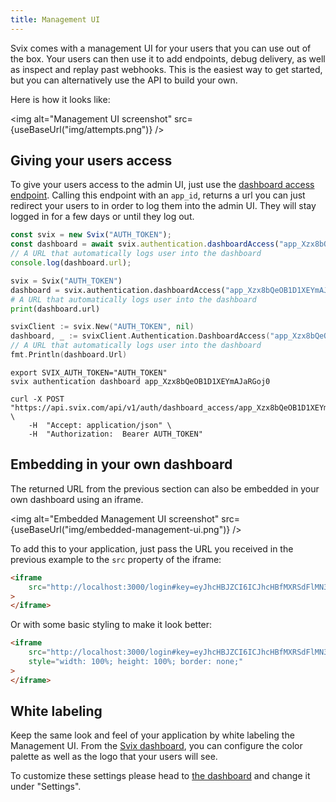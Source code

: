 ```yaml
---
title: Management UI
---
```



Svix comes with a management UI for your users that you can use out of the box. Your users can then use it to add endpoints, debug delivery, as well as inspect and replay past webhooks. This is the easiest way to get started, but you can alternatively use the API to build your own.

Here is how it looks like:

<img alt="Management UI screenshot" src={useBaseUrl("img/attempts.png")} />

## Giving your users access

To give your users access to the admin UI, just use the [dashboard access endpoint](https://api.svix.com/docs#/authentication/get_dashboard_access_api_v1_auth_dashboard_access__app_id___post). Calling this endpoint with an `app_id`, returns a url you can just redirect your users to in order to log them into the admin UI. They will stay logged in for a few days or until they log out.

<CodeTabs>
<TabItem value="js">

```js
const svix = new Svix("AUTH_TOKEN");
const dashboard = await svix.authentication.dashboardAccess("app_Xzx8bQeOB1D1XEYmAJaRGoj0");
// A URL that automatically logs user into the dashboard
console.log(dashboard.url);
```

</TabItem>
<TabItem value="py">

```python
svix = Svix("AUTH_TOKEN")
dashboard = svix.authentication.dashboardAccess("app_Xzx8bQeOB1D1XEYmAJaRGoj0")
# A URL that automatically logs user into the dashboard
print(dashboard.url)
```

</TabItem>
<TabItem value="go">

```go
svixClient := svix.New("AUTH_TOKEN", nil)
dashboard, _ := svixClient.Authentication.DashboardAccess("app_Xzx8bQeOB1D1XEYmAJaRGoj0")
// A URL that automatically logs user into the dashboard
fmt.Println(dashboard.Url)
```

</TabItem>
<TabItem value="cli">

```shell
export SVIX_AUTH_TOKEN="AUTH_TOKEN"
svix authentication dashboard app_Xzx8bQeOB1D1XEYmAJaRGoj0
```

</TabItem>
<TabItem value="curl">

```shell
curl -X POST "https://api.svix.com/api/v1/auth/dashboard_access/app_Xzx8bQeOB1D1XEYmAJaRGoj0/" \
    -H  "Accept: application/json" \
    -H  "Authorization:  Bearer AUTH_TOKEN"
```

</TabItem>
</CodeTabs>


## Embedding in your own dashboard

The returned URL from the previous section can also be embedded in your own dashboard using an iframe.

<img alt="Embedded Management UI screenshot" src={useBaseUrl("img/embedded-management-ui.png")} />

To add this to your application, just pass the URL you received in the previous example to the `src` property of the iframe:

```html
<iframe
    src="http://localhost:3000/login#key=eyJhcHBJZCI6ICJhcHBfMXRSdFlMN3pwWWR2NHFuWTRRZFI1azE4eXQ0IiwgInRva2VuIjogImFwcHNrX2UxOUN0Rm5hbTFoOU1Gamh5azRSMTUzNUNSd05VSWI0In0="
>
</iframe>
```

Or with some basic styling to make it look better:

```html
<iframe
    src="http://localhost:3000/login#key=eyJhcHBJZCI6ICJhcHBfMXRSdFlMN3pwWWR2NHFuWTRRZFI1azE4eXQ0IiwgInRva2VuIjogImFwcHNrX2UxOUN0Rm5hbTFoOU1Gamh5azRSMTUzNUNSd05VSWI0In0="
    style="width: 100%; height: 100%; border: none;"
>
</iframe>
```

## White labeling

Keep the same look and feel of your application by white labeling the Management UI. From the [Svix dashboard](https://dashboard.svix.com/settings), you can configure the color palette as well as the logo that your users will see.

To customize these settings please head to [the dashboard](https://dashboard.svix.com) and change it under "Settings".
